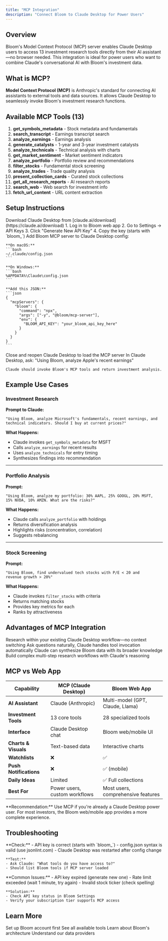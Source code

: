 ```yaml
---
title: "MCP Integration"
description: "Connect Bloom to Claude Desktop for Power Users"
---
```


## Overview

Bloom's Model Context Protocol (MCP) server enables Claude Desktop users to access 13 investment research tools directly from their AI assistant—no browser needed. This integration is ideal for power users who want to combine Claude's conversational AI with Bloom's investment data.

## What is MCP?

**Model Context Protocol (MCP)** is Anthropic's standard for connecting AI assistants to external tools and data sources. It allows Claude Desktop to seamlessly invoke Bloom's investment research functions.

## Available MCP Tools (13)

1. **get_symbols_metadata** - Stock metadata and fundamentals
2. **search_transcript** - Earnings transcript search
3. **analyze_earnings** - Earnings analysis
4. **generate_catalysts** - 1-year and 3-year investment catalysts
5. **analyze_technicals** - Technical analysis with charts
6. **get_market_sentiment** - Market sentiment indicators
7. **analyze_portfolio** - Portfolio review and recommendations
8. **filter_stocks** - Fundamental stock screening
9. **analyze_trades** - Trade quality analysis
10. **present_collection_cards** - Curated stock collections
11. **get_all_research_reports** - AI research reports
12. **search_web** - Web search for investment info
13. **fetch_url_content** - URL content extraction

## Setup Instructions

<Steps>
  <Step title="Install Claude Desktop">
    Download Claude Desktop from [claude.ai/download](https://claude.ai/download)
  </Step>

  <Step title="Get Your Bloom API Key">
    1. Log in to Bloom web app
    2. Go to Settings → API Keys
    3. Click "Generate New API Key"
    4. Copy the key (starts with `bloom_`)
  </Step>

  <Step title="Configure MCP Server">
    Add Bloom MCP server to Claude Desktop config:

    **On macOS:**
    ```bash
    ~/.claude/config.json
    ```

    **On Windows:**
    ```bash
    %APPDATA%\Claude\config.json
    ```

    **Add this JSON:**
    ```json
    {
      "mcpServers": {
        "bloom": {
          "command": "npx",
          "args": ["-y", "@bloom/mcp-server"],
          "env": {
            "BLOOM_API_KEY": "your_bloom_api_key_here"
          }
        }
      }
    }
    ```
  </Step>

  <Step title="Restart Claude Desktop">
    Close and reopen Claude Desktop to load the MCP server
  </Step>

  <Step title="Test the Integration">
    In Claude Desktop, ask: "Using Bloom, analyze Apple's recent earnings"

    Claude should invoke Bloom's MCP tools and return investment analysis.
  </Step>
</Steps>

## Example Use Cases

### Investment Research

**Prompt to Claude:**
```
"Using Bloom, analyze Microsoft's fundamentals, recent earnings, and
technical indicators. Should I buy at current prices?"
```

**What Happens:**
- Claude invokes `get_symbols_metadata` for MSFT
- Calls `analyze_earnings` for recent results
- Uses `analyze_technicals` for entry timing
- Synthesizes findings into recommendation

---

### Portfolio Analysis

**Prompt:**
```
"Using Bloom, analyze my portfolio: 30% AAPL, 25% GOOGL, 20% MSFT,
15% NVDA, 10% AMZN. What are the risks?"
```

**What Happens:**
- Claude calls `analyze_portfolio` with holdings
- Returns diversification analysis
- Highlights risks (concentration, correlation)
- Suggests rebalancing

---

### Stock Screening

**Prompt:**
```
"Using Bloom, find undervalued tech stocks with P/E < 20 and
revenue growth > 20%"
```

**What Happens:**
- Claude invokes `filter_stocks` with criteria
- Returns matching stocks
- Provides key metrics for each
- Ranks by attractiveness

## Advantages of MCP Integration

<CardGroup cols={2}>
  <Card title="Seamless Workflow" icon="arrow-right-arrow-left">
    Research within your existing Claude Desktop workflow—no context switching
  </Card>
  <Card title="Conversational Interface" icon="comments">
    Ask questions naturally, Claude handles tool invocation automatically
  </Card>
  <Card title="Combine with Claude's Knowledge" icon="brain">
    Claude can synthesize Bloom data with its broader knowledge
  </Card>
  <Card title="Custom Workflows" icon="gears">
    Build complex multi-step research workflows with Claude's reasoning
  </Card>
</CardGroup>

## MCP vs Web App

| Capability | MCP (Claude Desktop) | Bloom Web App |
|------------|---------------------|---------------|
| **AI Assistant** | Claude (Anthropic) | Multi-model (GPT, Claude, Llama) |
| **Investment Tools** | 13 core tools | 28 specialized tools |
| **Interface** | Claude Desktop chat | Bloom web/mobile UI |
| **Charts & Visuals** | Text-based data | Interactive charts |
| **Watchlists** | ❌ | ✅ |
| **Push Notifications** | ❌ | ✅ (mobile) |
| **Daily Ideas** | Limited | ✅ Full collections |
| **Best For** | Power users, custom workflows | Most users, comprehensive features |

<Info>
**Recommendation:** Use MCP if you're already a Claude Desktop power user. For most investors, the Bloom web/mobile app provides a more complete experience.
</Info>

## Troubleshooting

<AccordionGroup>
  <Accordion title="MCP server not loading" icon="circle-exclamation">
    **Check:**
    - API key is correct (starts with `bloom_`)
    - config.json syntax is valid (use jsonlint.com)
    - Claude Desktop was restarted after config change

    **Test:**
    - Ask Claude: "What tools do you have access to?"
    - Should list Bloom tools if MCP server loaded
  </Accordion>

  <Accordion title="Tools return errors" icon="triangle-exclamation">
    **Common Issues:**
    - API key expired (generate new one)
    - Rate limit exceeded (wait 1 minute, try again)
    - Invalid stock ticker (check spelling)

    **Solution:**
    - Check API key status in Bloom Settings
    - Verify your subscription tier supports MCP access
  </Accordion>
</AccordionGroup>

## Learn More

<CardGroup cols={2}>
  <Card
    title="Getting Started"
    icon="rocket"
    href="/guides/how-to/getting-started"
  >
    Set up Bloom account first
  </Card>
  <Card
    title="AI Assistant"
    icon="robot"
    href="/guides/features/ai-assistant"
  >
    See all available tools
  </Card>
  <Card
    title="Technical Stack"
    icon="code"
    href="/guides/platform/technical-stack"
  >
    Learn about Bloom's architecture
  </Card>
  <Card
    title="Data Sources"
    icon="database"
    href="/guides/platform/data-sources"
  >
    Understand our data providers
  </Card>
</CardGroup>
